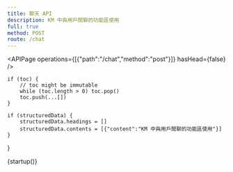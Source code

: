 ```yaml
---
title: 聊天 API
description: KM 中與用戶閒聊的功能區使用
full: true
method: POST
route: /chat
---
```


<APIPage operations={[{"path":"/chat","method":"post"}]} hasHead={false} />

    if (toc) {
        // toc might be immutable
        while (toc.length > 0) toc.pop()
        toc.push(...[])
    }
    
    if (structuredData) {
        structuredData.headings = []
        structuredData.contents = [{"content":"KM 中與用戶閒聊的功能區使用"}]
    }
}

{startup()}